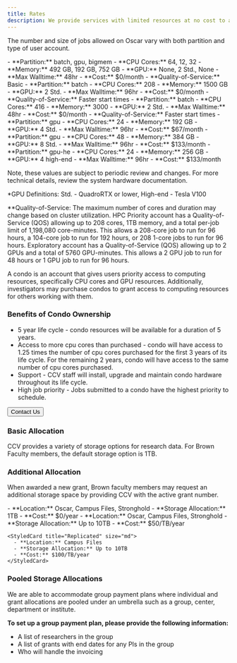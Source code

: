 ```yaml
---
title: Rates
description: We provide services with limited resources at no cost to all members affiliated with Brown. For advanced computing that requires extra resources, we charge a monthly fee.
---
```


<ContentSection title="High Performance Computing Cluster (Oscar)">

The number and size of jobs allowed on Oscar vary with both partition and type of user account.

<CardGroup>
  <StyledCard title="Basic Account" size="md">
    - **Partition:** batch, gpu, bigmem
    - **CPU Cores:** 64, 12, 32
    - **Memory:** 492 GB, 192 GB, 752 GB
    - **GPU:** None, 2 Std., None
    - **Max Walltime:** 48hr
    - **Cost:** $0/month
    - **Quality-of-Service:** Basic
  </StyledCard>

<StyledCard title="HPC Priority" size="md">
  - **Partition:** batch
  - **CPU Cores:** 208
  - **Memory:** 1500 GB
  - **GPU:** 2 Std.
  - **Max Walltime:** 96hr
  - **Cost:** $0/month
  - **Quality-of-Service:** Faster start times
</StyledCard>

<StyledCard title="HPC Priority+" size="md">
  - **Partition:** batch
  - **CPU Cores:** 416
  - **Memory:** 3000
  - **GPU:** 2 Std.
  - **Max Walltime:** 48hr
  - **Cost:** $0/month
  - **Quality-of-Service:** Faster start times
</StyledCard>

<StyledCard title="Standard GPU Priority" size="md">
  - **Partition:** gpu
  - **CPU Cores:** 24
  - **Memory:** 192 GB
  - **GPU:** 4 Std.
  - **Max Walltime:** 96hr
  - **Cost:** $67/month
</StyledCard>

<StyledCard title="Standard GPU Priority+" size="md">
  - **Partition:** gpu
  - **CPU Cores:** 48
  - **Memory:** 384 GB
  - **GPU:** 8 Std.
  - **Max Walltime:** 96hr
  - **Cost:** $133/month
</StyledCard>

  <StyledCard title="High-End GPU Priority" size="md">
    - **Partition:** gpu-he
    - **CPU Cores:** 24
    - **Memory:** 256 GB
    - **GPU:** 4 high-end
    - **Max Walltime:** 96hr
    - **Cost:** $133/month
  </StyledCard>
</CardGroup>

Note, these values are subject to periodic review and changes. For more technical details, review the system hardware documentation.

\*GPU Definitions: Std. - QuadroRTX or lower, High-end - Tesla V100

\*\*Quality-of-Service: The maximum number of cores and duration may change based on cluster utilization. HPC Priority account has a Quality-of-Service (QOS) allowing up to 208 cores, 1TB memory, and a total per-job limit of 1,198,080 core-minutes. This allows a 208-core job to run for 96 hours, a 104-core job to run for 192 hours, or 208 1-core jobs to run for 96 hours. Exploratory account has a Quality-of-Service (QOS) allowing up to 2 GPUs and a total of 5760 GPU-minutes. This allows a 2 GPU job to run for 48 hours or 1 GPU job to run for 96 hours.

</ContentSection>

<ContentSection title="Purchasing a Condo">

A condo is an account that gives users priority access to computing resources, specifically CPU cores and GPU resources. Additionally, investigators may purchase condos to grant access to computing resources for others working with them.

### Benefits of Condo Ownership

- 5 year life cycle - condo resources will be available for a duration of 5 years.
- Access to more cpu cores than purchased - condo will have access to 1.25 times the number of cpu cores purchased for the first 3 years of its life cycle. For the remaining 2 years, condo will have access to the same number of cpu cores purchased.
- Support - CCV staff will install, upgrade and maintain condo hardware throughout its life cycle.
- High job priority - Jobs submitted to a condo have the highest priority to schedule.

<Button href="/about/contact">Contact Us</Button>

</ContentSection>

<ContentSection title="Research Data Storage">

### Basic Allocation

CCV provides a variety of storage options for research data. For Brown Faculty members, the default storage option is 1TB.

### Additional Allocation

When awarded a new grant, Brown faculty members may request an additional storage space by providing CCV with the active grant number.

<CardGroup align="left">
  <StyledCard title="Basic" size="md">
    - **Location:** Oscar, Campus Files, Stronghold
    - **Storage Allocation:** 1TB
    - **Cost:** $0/year
  </StyledCard>
  <StyledCard title="Unreplicated" size="md">
      - **Location:** Oscar, Campus Files, Stronghold
      - **Storage Allocation:** Up to 10TB
      - **Cost:** $50/TB/year
    </StyledCard>

    <StyledCard title="Replicated" size="md">
      - **Location:** Campus Files
      - **Storage Allocation:** Up to 10TB
      - **Cost:** $100/TB/year
    </StyledCard>
</CardGroup>

### Pooled Storage Allocations

We are able to accommodate group payment plans where individual and grant allocations are pooled under an umbrella such as a group, center, department or institute.

**To set up a group payment plan, please provide the following information:**

- A list of researchers in the group
- A list of grants with end dates for any PIs in the group
- Who will handle the invoicing

</ContentSection>